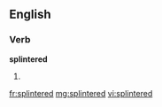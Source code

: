 ==English==

===Verb===
'''splintered'''

# {{past of|splinter}}

[[fr:splintered]]
[[mg:splintered]]
[[vi:splintered]]